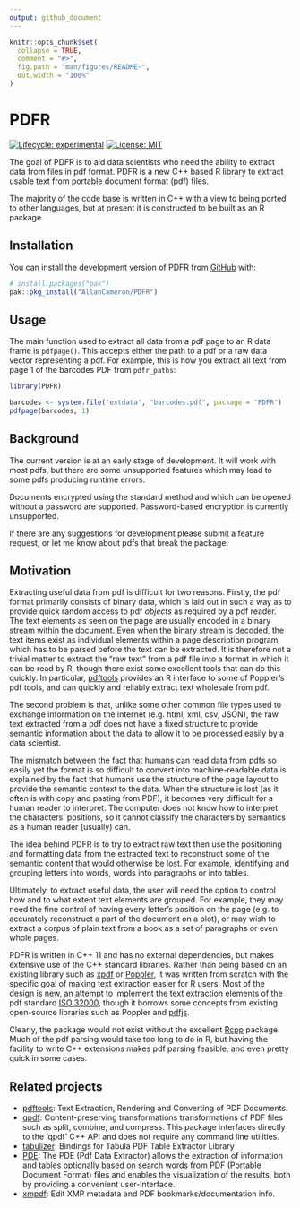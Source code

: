 ```yaml
---
output: github_document
---
```


<!-- README.md is generated from README.Rmd. Please edit that file -->

```r
knitr::opts_chunk$set(
  collapse = TRUE,
  comment = "#>",
  fig.path = "man/figures/README-",
  out.width = "100%"
)
```

# PDFR

<!-- badges: start -->
[![Lifecycle: experimental](https://img.shields.io/badge/lifecycle-experimental-orange.svg)](https://lifecycle.r-lib.org/articles/stages.html#experimental)
 [![License: MIT](https://img.shields.io/badge/License-MIT-yellow.svg)](https://opensource.org/licenses/MIT)
<!-- badges: end -->

The goal of PDFR is to aid data scientists who need the ability to extract data from files in pdf format. PDFR is a new C++ based R library to extract usable text from portable document format (pdf) files.

The majority of the code base is written in C++ with a view to being ported to other languages, but at present it is constructed to be built as an R package.

## Installation

You can install the development version of PDFR from [GitHub](https://github.com/) with:

``` r
# install.packages("pak")
pak::pkg_install("AllanCameron/PDFR")
```

## Usage

The main function used to extract all data from a pdf page to an R data frame is `pdfpage()`. This accepts either the path to a pdf or a raw data vector representing a pdf. For example, this is how you extract all text from page 1 of the barcodes PDF from `pdfr_paths`:

```r
library(PDFR)

barcodes <- system.file("extdata", "barcodes.pdf", package = "PDFR")
pdfpage(barcodes, 1)
```

## Background

The current version is at an early stage of development. It will work with most pdfs, but there are some unsupported features which may lead to some pdfs producing runtime errors.

Documents encrypted using the standard method and which can be opened without a password are supported. Password-based encryption is currently unsupported.

If there are any suggestions for development please submit a feature request, or let me know about pdfs that break the package.

## Motivation

Extracting useful data from pdf is difficult for two reasons. Firstly, the pdf format primarily consists of binary data, which is laid out in such a way as to provide quick random access to pdf *objects* as required by a pdf reader. The text elements as seen on the page are usually encoded in a binary stream within the document. Even when the binary stream is decoded, the text items exist as individual elements within a page description program, which has to be parsed before the text can be extracted. It is therefore not a trivial matter to extract the "raw text" from a pdf file into a format in which it can be read by R, though there exist some excellent tools that can do this quickly. In particular, [pdftools](https://ropensci.org/blog/2016/03/01/pdftools-and-jeroen/) provides an R interface to some of Poppler's pdf tools, and can quickly and reliably extract text wholesale from pdf. 

The second problem is that, unlike some other common file types used to exchange information on the internet (e.g. html, xml, csv, JSON), the raw text extracted from a pdf does not have a fixed structure to provide semantic information about the data to allow it to be processed easily by a data scientist. 

The mismatch between the fact that humans can read data from pdfs so easily yet the format is so difficult to convert into machine-readable data is explained by the fact that humans use the structure of the page layout to provide the semantic context to the data. When the structure is lost (as it often is with copy and pasting from PDF), it becomes very difficult for a human reader to interpret. The computer does not know how to interpret the characters' positions, so it cannot classify the characters by semantics as a human reader (usually) can.

The idea behind PDFR is to try to extract raw text then use the positioning and formatting data from the extracted text to reconstruct some of the semantic content that would otherwise be lost. For example, identifying and grouping letters into words, words into paragraphs or into tables. 

Ultimately, to extract useful data, the user will need the option to control how and to what extent text elements are grouped. For example, they may need the fine control of having every letter's position on the page (e.g. to accurately reconstruct a part of the document on a plot), or may wish to extract a corpus of plain text from a book as a set of paragraphs or even whole pages.
 
PDFR is written in C++ 11 and has no external dependencies, but makes extensive use of the C++ standard libraries. Rather than being based on an existing library such as [xpdf](https://www.xpdfreader.com/) or [Poppler](https://poppler.freedesktop.org/), it was written from scratch with the specific goal of making text extraction easier for R users. Most of the design is new, an attempt to implement the text extraction elements of the pdf standard [ISO 32000](https://www.iso.org/standard/51502.html), though it borrows some concepts from existing open-source libraries such as Poppler and [pdfjs](https://mozilla.github.io/pdf.js/).

Clearly, the package would not exist without the excellent [Rcpp](http://www.rcpp.org/) package. Much of the pdf parsing would take too long to do in R, but having the facility to write C++ extensions makes pdf parsing feasible, and even pretty quick in some cases.

## Related projects

- [pdftools](https://github.com/ropensci/pdftools): Text Extraction, Rendering and Converting of PDF Documents.
- [qpdf](https://github.com/ropensci/qpdf): Content-preserving transformations transformations of PDF files such as split, combine, and compress. This package interfaces directly to the ‘qpdf’ C++ API and does not require any command line utilities.
- [tabulizer](https://github.com/ropensci/tabulizer): Bindings for Tabula PDF Table Extractor Library
- [PDE](https://github.com/erikstricker/PDE): The PDE (Pdf Data Extractor) allows the extraction of information and tables optionally based on search words from PDF (Portable Document Format) files and enables the visualization of the results, both by providing a convenient user-interface.
- [xmpdf](https://github.com/trevorld/r-xmpdf): Edit XMP metadata and PDF bookmarks/documentation info.
